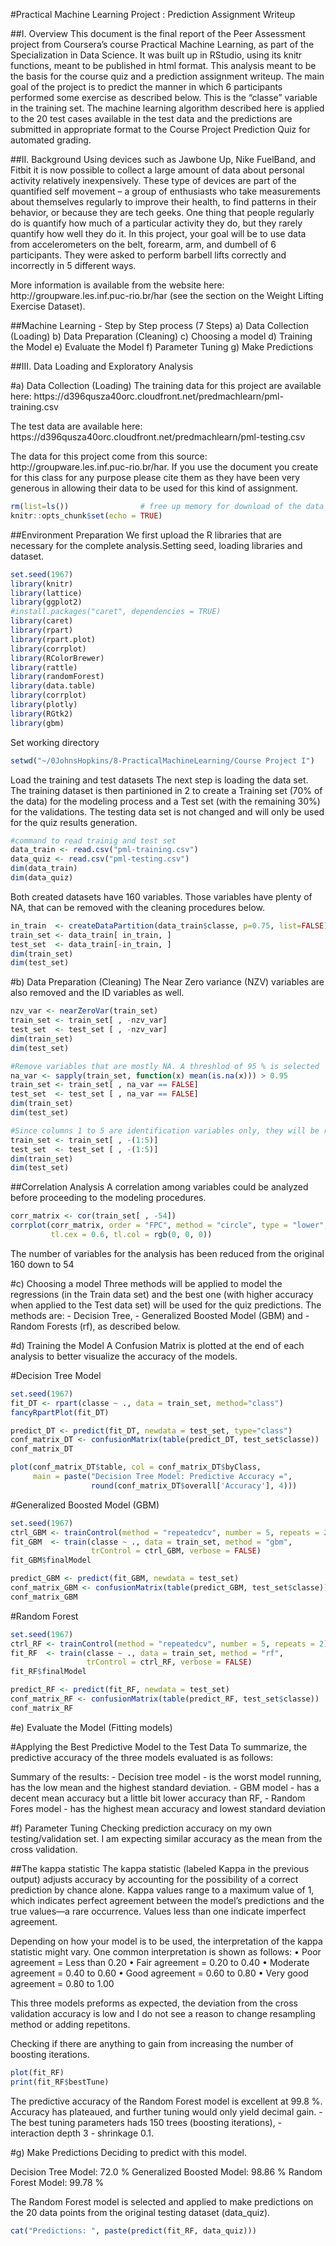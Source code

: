 #Practical Machine Learning Project : Prediction Assignment Writeup

##I. Overview
This document is the final report of the Peer Assessment project from Coursera’s course Practical Machine Learning, as part of the Specialization in Data Science. It was built up in RStudio, using its knitr functions, meant to be published in html format. This analysis meant to be the basis for the course quiz and a prediction assignment writeup. The main goal of the project is to predict the manner in which 6 participants performed some exercise as described below. This is the “classe” variable in the training set. The machine learning algorithm described here is applied to the 20 test cases available in the test data and the predictions are submitted in appropriate format to the Course Project Prediction Quiz for automated grading.

##II. Background
Using devices such as Jawbone Up, Nike FuelBand, and Fitbit it is now possible to collect a large amount of data about personal activity relatively inexpensively. These type of devices are part of the quantified self movement – a group of enthusiasts who take measurements about themselves regularly to improve their health, to find patterns in their behavior, or because they are tech geeks. One thing that people regularly do is quantify how much of a particular activity they do, but they rarely quantify how well they do it. In this project, your goal will be to use data from accelerometers on the belt, forearm, arm, and dumbell of 6 participants. They were asked to perform barbell lifts correctly and incorrectly in 5 different ways. 

More information is available from the website here: http://groupware.les.inf.puc-rio.br/har (see the section on the Weight Lifting Exercise Dataset).

##Machine Learning - Step by Step process (7 Steps)
a) Data Collection (Loading)
b) Data Preparation (Cleaning)
c) Choosing a model
d) Training the Model
e) Evaluate the Model
f) Parameter Tuning
g) Make Predictions

##III. Data Loading and Exploratory Analysis

#a) Data Collection (Loading)
The training data for this project are available here:
https://d396qusza40orc.cloudfront.net/predmachlearn/pml-training.csv

The test data are available here: 
https://d396qusza40orc.cloudfront.net/predmachlearn/pml-testing.csv

The data for this project come from this source: http://groupware.les.inf.puc-rio.br/har. If you use the document you create for this class for any purpose please cite them as they have been very generous in allowing their data to be used for this kind of assignment.
```r
rm(list=ls())                # free up memory for download of the data sets
knitr::opts_chunk$set(echo = TRUE)
```
##Environment Preparation
We first upload the R libraries that are necessary for the complete analysis.Setting seed, loading libraries and dataset.
```r
set.seed(1967) 
library(knitr)
library(lattice)
library(ggplot2)
#install.packages("caret", dependencies = TRUE)
library(caret)
library(rpart)
library(rpart.plot)
library(corrplot)
library(RColorBrewer)
library(rattle)
library(randomForest)
library(data.table)
library(corrplot)
library(plotly)
library(RGtk2)
library(gbm)
```

Set working directory
```r
setwd("~/0JohnsHopkins/8-PracticalMachineLearning/Course Project I")
```

Load the training and test datasets
The next step is loading the data set. The training dataset is then partinioned in 2 to create a Training set (70% of the data) for the modeling process and a Test set (with the remaining 30%) for the validations. The testing data set is not changed and will only be used for the quiz results generation.
```r
#command to read trainig and test set
data_train <- read.csv("pml-training.csv")
data_quiz <- read.csv("pml-testing.csv")
dim(data_train)
dim(data_quiz)
```
Both created datasets have 160 variables. Those variables have plenty of NA, that can be removed with the cleaning procedures below. 

```r
in_train  <- createDataPartition(data_train$classe, p=0.75, list=FALSE)
train_set <- data_train[ in_train, ]
test_set  <- data_train[-in_train, ]
dim(train_set)
dim(test_set)
```

#b) Data Preparation (Cleaning)
The Near Zero variance (NZV) variables are also removed and the ID variables as well.
```r
nzv_var <- nearZeroVar(train_set)
train_set <- train_set[ , -nzv_var]
test_set  <- test_set [ , -nzv_var]
dim(train_set)
dim(test_set)
```
```r
#Remove variables that are mostly NA. A threshlod of 95 % is selected
na_var <- sapply(train_set, function(x) mean(is.na(x))) > 0.95
train_set <- train_set[ , na_var == FALSE]
test_set  <- test_set [ , na_var == FALSE]
dim(train_set)
dim(test_set)
```
```r
#Since columns 1 to 5 are identification variables only, they will be removed as well
train_set <- train_set[ , -(1:5)]
test_set  <- test_set [ , -(1:5)]
dim(train_set)
dim(test_set)
```

##Correlation Analysis
A correlation among variables could be analyzed before proceeding to the modeling procedures.
```r
corr_matrix <- cor(train_set[ , -54])
corrplot(corr_matrix, order = "FPC", method = "circle", type = "lower",
         tl.cex = 0.6, tl.col = rgb(0, 0, 0))
```
The number of variables for the analysis has been reduced from the original 160 down to 54

#c) Choosing a model
Three methods will be applied to model the regressions (in the Train data set) and the best one (with higher accuracy when applied to the Test data set) will be used for the quiz predictions. 
The methods are: 
- Decision Tree, 
- Generalized Boosted Model (GBM) and 
- Random Forests (rf), as described below. 

#d) Training the Model
A Confusion Matrix is plotted at the end of each analysis to better visualize the accuracy of the models.

#Decision Tree Model
```r
set.seed(1967)
fit_DT <- rpart(classe ~ ., data = train_set, method="class")
fancyRpartPlot(fit_DT)
```

```r
predict_DT <- predict(fit_DT, newdata = test_set, type="class")
conf_matrix_DT <- confusionMatrix(table(predict_DT, test_set$classe))
conf_matrix_DT
```

```r
plot(conf_matrix_DT$table, col = conf_matrix_DT$byClass, 
     main = paste("Decision Tree Model: Predictive Accuracy =",
                  round(conf_matrix_DT$overall['Accuracy'], 4)))
```

#Generalized Boosted Model (GBM)
```r
set.seed(1967)
ctrl_GBM <- trainControl(method = "repeatedcv", number = 5, repeats = 2)
fit_GBM  <- train(classe ~ ., data = train_set, method = "gbm",
                  trControl = ctrl_GBM, verbose = FALSE)
fit_GBM$finalModel
```

```r
predict_GBM <- predict(fit_GBM, newdata = test_set)
conf_matrix_GBM <- confusionMatrix(table(predict_GBM, test_set$classe))
conf_matrix_GBM
```

#Random Forest
```r
set.seed(1967)
ctrl_RF <- trainControl(method = "repeatedcv", number = 5, repeats = 2)
fit_RF  <- train(classe ~ ., data = train_set, method = "rf",
                 trControl = ctrl_RF, verbose = FALSE)
fit_RF$finalModel
```

```r
predict_RF <- predict(fit_RF, newdata = test_set)
conf_matrix_RF <- confusionMatrix(table(predict_RF, test_set$classe))
conf_matrix_RF
```

#e) Evaluate the Model (Fitting models)

#Applying the Best Predictive Model to the Test Data
To summarize, the predictive accuracy of the three models evaluated is as follows:

Summary of the results:
- Decision tree model     - is the worst model running, has the low mean and the highest standard deviation.
- GBM model               - has a decent mean accuracy but a little bit lower accuracy than RF,
- Random Fores model      - has the highest mean accuracy and lowest standard deviation

#f) Parameter Tuning
Checking prediction accuracy on my own testing/validation set. I am expecting similar accuracy as the mean from the cross validation.

##The kappa statistic 
The kappa statistic (labeled Kappa in the previous output) adjusts accuracy by accounting for the possibility of a correct prediction by chance alone. Kappa values range to a maximum value of 1, which indicates perfect agreement between the model's predictions and the true values—a rare occurrence. Values less than one indicate imperfect agreement. 

Depending on how your model is to be used, the interpretation of the kappa statistic might vary. One common interpretation is shown as follows: 
• Poor agreement = Less than 0.20 
• Fair agreement = 0.20 to 0.40 
• Moderate agreement = 0.40 to 0.60 
• Good agreement = 0.60 to 0.80 
• Very good agreement = 0.80 to 1.00

This three models preforms as expected, the deviation from the cross validation accuracy is low and I do not see a reason to change resampling method or adding repetitons.

Checking if there are anything to gain from increasing the number of boosting iterations.
```r
plot(fit_RF)
print(fit_RF$bestTune)
```

The predictive accuracy of the Random Forest model is excellent at 99.8 %.
Accuracy has plateaued, and further tuning would only yield decimal gain. 
- The best tuning parameters hads 150 trees (boosting iterations), 
- interaction depth 3
- shrinkage 0.1. 

#g) Make Predictions
Deciding to predict with this model.

Decision Tree Model: 72.0 %
Generalized Boosted Model: 98.86 %
Random Forest Model: 99.78 %

The Random Forest model is selected and applied to make predictions on the 20 data points from the original testing dataset (data_quiz).
```r
cat("Predictions: ", paste(predict(fit_RF, data_quiz)))
```